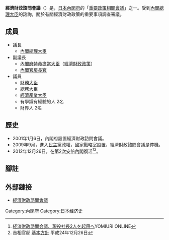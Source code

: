 '''經濟財政諮問會議'''（{{Jpn|j=経済財政諮問会議|hg=けいざいざいせいしもんかいぎ|rm=Keizai Zaisei Shimon Kaigi|f=y}}）是，[[日本|日本]][[內閣府|內閣府]]的「[[重要政策相關會議|重要政策相關會議]]」之一。受到[[日本內閣總理大臣|內閣總理大臣]]的諮詢，關於有關經濟財政政策的重要事項調查審議。

== 成員 ==
* 議長
** [[日本內閣總理大臣|內閣總理大臣]]
* 副議長
** [[內閣府特命擔當大臣|內閣府特命擔當大臣]]（[[內閣府特命擔當大臣（經濟財政政策擔當）|經濟財政政策]]）
** [[内阁官房长官|內閣官房長官]]
*議員
** [[財務大臣|財務大臣]]
** [[總務大臣|總務大臣]]
** [[經濟產業大臣|經濟產業大臣]]
** 有學識有經驗的人 2名
** 財界人 2名

== 歷史 ==
* 2001年1月6日，內閣府設置經濟財政諮問會議。
* 2009年9月，進入[[民主党_(日本1998年)|民主黨]]政權，國家戰略室設置，經濟財政諮問會議是停機。
* 2012年12月26日，在[[第2次安倍內閣|第2次安倍內閣]]復活<ref>[https://web.archive.org/web/20130104174152/http://www.yomiuri.co.jp/atmoney/news/20121228-OYT1T00411.htm 経済財政諮問会議、現役社長2人を起用へ]YOMIURI ONLINE</ref><ref>首相官邸 [http://www.kantei.go.jp/jp/kakugikettei/2012/1226kihonhousin.html 基本方針] {{Wayback|url=http://www.kantei.go.jp/jp/kakugikettei/2012/1226kihonhousin.html |date=20200828071738 }} 平成24年12月26日</ref>。

== 腳註 ==
{{Reflist}}

== 外部鏈接 ==
*[https://www5.cao.go.jp/keizai-shimon/ 經濟財政諮問會議] {{Wayback|url=https://www5.cao.go.jp/keizai-shimon/ |date=20200410210219 }}

{{日本中央省廳}}

{{DEFAULTSORT:keizai zaisei shimonkaigi}}
[[Category:內閣府|Category:內閣府]]
[[Category:日本经济史|Category:日本经济史]]
